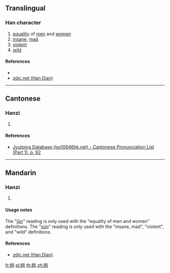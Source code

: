 {{character info/new}}
==Translingual==

===Han character===
{{Han char|rn=38|rad=女|as=06|sn=9|four=|canj=VPA|ids=⿰女旬}}

# [[equality]] of [[men]] and [[women]]
# [[insane]], [[mad]]
# [[violent]]
# [[wild]]

====References====
* {{Han ref|kx=0260.280|dkj=06234|dj=0527.040|hdz=21046.080|uh=59F0|ud=23024}}
* [http://www.zdic.net/z/18/js/59F0.htm zdic.net (Han Dian)]

----

==Cantonese==

===Hanzi===
{{yue-hanzi|jyut=[[gwan1]]|y=gwan1}}

# {{defn|lang=yue|sort=女06}}

====References====
* [http://www.iso10646hk.net/jp/document/download.jsp Jyutping Database (iso10646hk.net) - Cantonese Pronunciation List (Part 1), p. 92]

----

==Mandarin==

===Hanzi===
{{cmn-hanzi|pin=[[jūn]] ([[jun1]]), [[xún]] ([[xun2]])|wg=chün<sup>1</sup>, hsün<sup>2</sup>}}

# {{defn|lang=cmn|sort=女06}}

====Usage notes====
The "[[jūn]]" reading is only used with the "equality of men and women" definitions. The "[[xún]]" reading is only used with the "insane, mad", "violent", and "wild" definitions.

====References====
* [http://www.zdic.net/z/18/js/59F0.htm zdic.net (Han Dian)]

[[fr:姰]]
[[pl:姰]]
[[th:姰]]
[[zh:姰]]